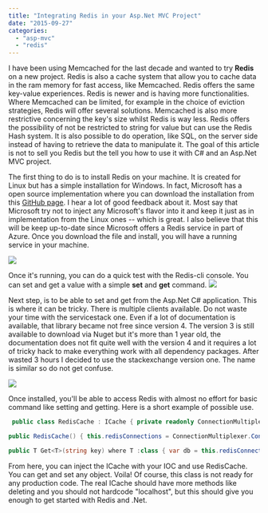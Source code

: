 ```yaml
---
title: "Integrating Redis in your Asp.Net MVC Project"
date: "2015-09-27"
categories: 
  - "asp-mvc"
  - "redis"
---
```


I have been using Memcached for the last decade and wanted to try **Redis** on a new project. Redis is also a cache system that allow you to cache data in the ram memory for fast access, like Memcached. Redis offers the same key-value experiences. Redis is newer and is having more functionalities. Where Memcached can be limited, for example in the choice of eviction strategies, Redis will offer several solutions. Memcached is also more restrictive concerning the key's size whilst Redis is way less. Redis offers the possibility of not be restricted to string for value but can use the Redis Hash system. It is also possible to do operation, like SQL, on the server side instead of having to retrieve the data to manipulate it. The goal of this article is not to sell you Redis but the tell you how to use it with C# and an Asp.Net MVC project.

The first thing to do is to install Redis on your machine. It is created for Linux but has a simple installation for Windows. In fact, Microsoft has a open source implementation where you can download the installation from this [GitHub page](https://github.com/MSOpenTech/redis/releases). I hear a lot of good feedback about it. Most say that Microsoft try not to inject any Microsoft's flavor into it and keep it just as in implementation from the Linux ones -- which is great. I also believe that this will be keep up-to-date since Microsoft offers a Redis service in part of Azure. Once you download the file and install, you will have a running service in your machine.

![](images/RedisServer-400x203.png)

Once it's running, you can do a quick test with the Redis-cli console. You can set and get a value with a simple **set** and **get** command. ![](images/RedisCliExample-400x72.png)

Next step, is to be able to set and get from the Asp.Net C# application. This is where it can be tricky. There is multiple clients available. Do not waste your time with the servicestack one. Even if a lot of documentation is available, that library became not free since version 4. The version 3 is still available to download via Nuget but it's more than 1 year old, the documentation does not fit quite well with the version 4 and it requires a lot of tricky hack to make everything work with all dependency packages. After wasted 3 hours I decided to use the stackexchange version one. The name is similar so do not get confuse.

![](images/StackExchangeRedis-400x65.png)

Once installed, you'll be able to access Redis with almost no effort for basic command like setting and getting. Here is a short example of possible use.


```csharp
 public class RedisCache : ICache { private readonly ConnectionMultiplexer redisConnections;

public RedisCache() { this.redisConnections = ConnectionMultiplexer.Connect("localhost"); } public void Set<T>(string key, T objectToCache) where T : class { var db = this.redisConnections.GetDatabase(); db.StringSet(key, JsonConvert.SerializeObject(objectToCache , Formatting.Indented , new JsonSerializerSettings { ReferenceLoopHandling = ReferenceLoopHandling.Serialize, PreserveReferencesHandling = PreserveReferencesHandling.Objects })); }

public T Get<T>(string key) where T :class { var db = this.redisConnections.GetDatabase(); var redisObject = db.StringGet(key); if (redisObject.HasValue) { return JsonConvert.DeserializeObject<T>(redisObject , new JsonSerializerSettings { ReferenceLoopHandling = ReferenceLoopHandling.Serialize, PreserveReferencesHandling = PreserveReferencesHandling.Objects }); } else { return (T)null; } } 
```

From here, you can inject the ICache with your IOC and use RedisCache. You can get and set any object. Voila! Of course, this class is not ready for any production code. The real ICache should have more methods like deleting and you should not hardcode "localhost", but this should give you enough to get started with Redis and .Net.

